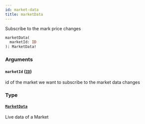 ```yaml
---
id: market-data
title: marketData
---
```



Subscribe to the mark price changes

```graphql
marketData(
  marketId: ID
): MarketData!
```


### Arguments

#### `marketId` ([`ID`](/docs/testnet/graphql/scalars/id))

id of the market we want to subscribe to the market data changes


### Type

#### [`MarketData`](/docs/testnet/graphql/objects/market-data) 

Live data of a Market




